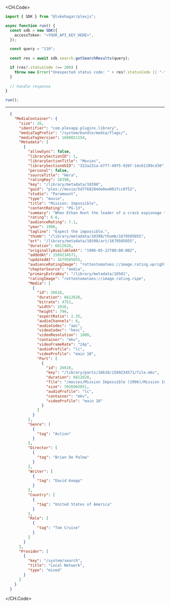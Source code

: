 
<CH.Code>
```typescript GetSearchResults.ts
import { SDK } from "@lukehagar/plexjs";

async function run() {
  const sdk = new SDK({
    accessToken: "<YOUR_API_KEY_HERE>",
  });

  const query = "110";
  
  const res = await sdk.search.getSearchResults(query);

  if (res?.statusCode !== 200) {
    throw new Error("Unexpected status code: " + res?.statusCode || "-");
  }
  
  // handle response
}

run();
```
---

```json Example Response
  {
    "MediaContainer": {
      "size": 26,
      "identifier": "com.plexapp.plugins.library",
      "mediaTagPrefix": "/system/bundle/media/flags/",
      "mediaTagVersion": 1680021154,
      "Metadata": [
        {
          "allowSync": false,
          "librarySectionID": 1,
          "librarySectionTitle": "Movies",
          "librarySectionUUID": "322a231a-b7f7-49f5-920f-14c61199cd30",
          "personal": false,
          "sourceTitle": "Hera",
          "ratingKey": 10398,
          "key": "/library/metadata/10398",
          "guid": "plex://movie/5d7768284de0ee001fcc8f52",
          "studio": "Paramount",
          "type": "movie",
          "title": "Mission: Impossible",
          "contentRating": "PG-13",
          "summary": "When Ethan Hunt the leader of a crack espionage team whose perilous operation has gone awry with no explanation discovers that a mole has penetrated the CIA he's surprised to learn that he's the No. 1 suspect. To clear his name Hunt now must ferret out the real double agent and in the process even the score.",
          "rating": 6.6,
          "audienceRating": 7.1,
          "year": 1996,
          "tagline": "Expect the impossible.",
          "thumb": "/library/metadata/10398/thumb/1679505055",
          "art": "/library/metadata/10398/art/1679505055",
          "duration": 6612628,
          "originallyAvailableAt": "1996-05-22T00:00:00Z",
          "addedAt": 1589234571,
          "updatedAt": 1679505055,
          "audienceRatingImage": "rottentomatoes://image.rating.upright",
          "chapterSource": "media",
          "primaryExtraKey": "/library/metadata/10501",
          "ratingImage": "rottentomatoes://image.rating.ripe",
          "Media": [
            {
              "id": 26610,
              "duration": 6612628,
              "bitrate": 4751,
              "width": 1916,
              "height": 796,
              "aspectRatio": 2.35,
              "audioChannels": 6,
              "audioCodec": "aac",
              "videoCodec": "hevc",
              "videoResolution": 1080,
              "container": "mkv",
              "videoFrameRate": "24p",
              "audioProfile": "lc",
              "videoProfile": "main 10",
              "Part": [
                {
                  "id": 26610,
                  "key": "/library/parts/26610/1589234571/file.mkv",
                  "duration": 6612628,
                  "file": "/movies/Mission Impossible (1996)/Mission Impossible (1996) Bluray-1080p.mkv",
                  "size": 3926903851,
                  "audioProfile": "lc",
                  "container": "mkv",
                  "videoProfile": "main 10"
                }
              ]
            }
          ],
          "Genre": [
            {
              "tag": "Action"
            }
          ],
          "Director": [
            {
              "tag": "Brian De Palma"
            }
          ],
          "Writer": [
            {
              "tag": "David Koepp"
            }
          ],
          "Country": [
            {
              "tag": "United States of America"
            }
          ],
          "Role": [
            {
              "tag": "Tom Cruise"
            }
          ]
        }
      ],
      "Provider": [
        {
          "key": "/system/search",
          "title": "Local Network",
          "type": "mixed"
        }
      ]
    }
  }
```
</CH.Code>
